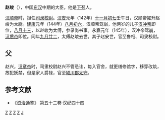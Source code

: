 {{otheruses|subject=东汉大臣赵峻|other=唐朝状元赵峻|赵峻 (唐朝)}}
'''赵峻'''（{{bd|？||145年|10月25日|catIdx=Z}}），中国[[东汉|东汉]]中期的大臣，他是[[下邳|下邳]]人。

[[汉顺帝|汉顺帝]]时，担任[[司隶校尉|司隶校尉]]。[[汉安|汉安]]元年（142年）[[十一月初七|十一月初七]]壬午日，汉顺帝擢升赵峻为太尉。[[建康|建康]]元年（144年）[[八月初六|八月初六]]，汉顺帝驾崩，他两岁的儿子[[汉冲帝|汉冲帝]]即位，[[八月十三|八月十三]]，以赵峻为太傅，参录尚书事。永嘉元年（145年），汉冲帝驾崩，[[汉质帝|汉质帝]]即位。同年[[九月廿二|九月廿二]]，太傅赵峻去世。其子赵安世，官至鲁相、司隶校尉。
==父==
赵兴，[[汉章帝|汉章帝]]时，司隶校尉赵兴不管忌讳，每入官舍，就更缮修馆字，移穿改筑，故犯妖禁，但是家人爵禄，官至[[颍川郡|颍川郡]][[太守|太守]]。
==参考文献==
*《[[资治通鉴|资治通鉴]]》 第五十二卷·汉纪四十四
{{东汉上公}}
{{东汉大司马太尉}}
[[Category:东汉太尉|Z]]
[[Category:东汉太傅|Z]]
[[Category:東汉政治人物|Z]]
[[Category:徐州人|Z]]
[[Category:赵姓|J]]
